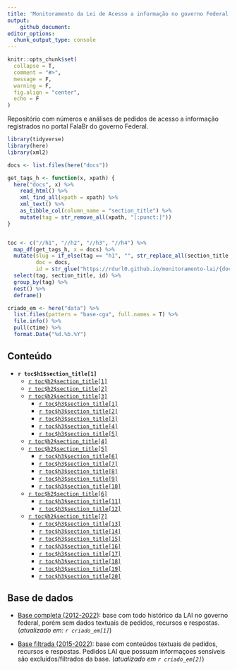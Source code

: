 ```yaml
---
title: 'Monitoramento da Lei de Acesso a informação no governo Federal'
output:
    github_document:
editor_options: 
  chunk_output_type: console
---
```


```r
knitr::opts_chunk$set(
  collapse = T,
  comment = "#>",
  message = F,
  warning = F,
  fig.align = "center",
  echo = F
)
```

Repositório com números e análises de pedidos de acesso a informação registrados no portal FalaBr do governo Federal.

```r
library(tidyverse)
library(here)
library(xml2)

docs <- list.files(here("docs"))

get_tags_h <- function(x, xpath) {
  here("docs", x) %>% 
    read_html() %>% 
    xml_find_all(xpath = xpath) %>% 
    xml_text() %>% 
    as_tibble_col(column_name = "section_title") %>% 
    mutate(tag = str_remove_all(xpath, "[:punct:]"))
}


toc <- c("//h1", "//h2", "//h3", "//h4") %>% 
  map_df(get_tags_h, x = docs) %>% 
  mutate(slug = if_else(tag == "h1", "", str_replace_all(section_title, "\\s", "_")),
         doc = docs,
         id = str_glue("https://rdurl0.github.io/monitoramento-lai/{doc}#{slug}")) %>%
  select(tag, section_title, id) %>% 
  group_by(tag) %>%
  nest() %>% 
  deframe()

criado_em <- here("data") %>% 
  list.files(pattern = "base-cgu", full.names = T) %>%
  file.info() %>% 
  pull(ctime) %>%
  format.Date("%d.%b.%Y")
```

## Conteúdo

- **`r toc$h1$section_title[1]`**
  + [`r toc$h2$section_title[1]`](`r toc$h2$id[1]`)
  + [`r toc$h2$section_title[2]`](`r toc$h2$id[2]`)
  + [`r toc$h2$section_title[3]`](`r toc$h2$id[3]`)
    + [`r toc$h3$section_title[1]`](`r toc$h3$id[1]`)
    + [`r toc$h3$section_title[2]`](`r toc$h3$id[2]`)
    + [`r toc$h3$section_title[3]`](`r toc$h3$id[3]`)
    + [`r toc$h3$section_title[4]`](`r toc$h3$id[4]`)
    + [`r toc$h3$section_title[5]`](`r toc$h3$id[5]`)
  + [`r toc$h2$section_title[4]`](`r toc$h2$id[4]`)
  + [`r toc$h2$section_title[5]`](`r toc$h2$id[5]`)
    + [`r toc$h3$section_title[6]`](`r toc$h3$id[6]`)
    + [`r toc$h3$section_title[7]`](`r toc$h3$id[7]`)
    + [`r toc$h3$section_title[8]`](`r toc$h3$id[8]`)
    + [`r toc$h3$section_title[9]`](`r toc$h3$id[9]`)
    + [`r toc$h3$section_title[10]`](`r toc$h3$id[10]`)
  + [`r toc$h2$section_title[6]`](`r toc$h2$id[6]`)
    + [`r toc$h3$section_title[11]`](`r toc$h3$id[11]`)
    + [`r toc$h3$section_title[12]`](`r toc$h3$id[12]`)
  + [`r toc$h2$section_title[7]`](`r toc$h2$id[7]`)
    + [`r toc$h3$section_title[13]`](`r toc$h3$id[13]`)
    + [`r toc$h3$section_title[14]`](`r toc$h3$id[14]`)
    + [`r toc$h3$section_title[15]`](`r toc$h3$id[15]`)
    + [`r toc$h3$section_title[16]`](`r toc$h3$id[16]`)
    + [`r toc$h3$section_title[17]`](`r toc$h3$id[17]`)
    + [`r toc$h3$section_title[18]`](`r toc$h3$id[18]`)
    + [`r toc$h3$section_title[19]`](`r toc$h3$id[19]`)
    + [`r toc$h3$section_title[20]`](`r toc$h3$id[20]`)

## Base de dados

- [Base completa (2012-2022)](https://falabr.cgu.gov.br/publico/DownloadDados/DownloadDadosLai.aspx): base com todo histórico da LAI no governo federal, porém sem dados textuais de pedidos, recursos e respostas. (*atualizado em: `r criado_em[1]`*)

- [Base filtrada (2015-2022)](http://www.consultaesic.cgu.gov.br/busca/_layouts/15/DownloadPedidos/DownloadDados.aspx): base com conteúdos textuais de pedidos, recursos e respostas. Pedidos LAI que possuam informaçoes sensíveis são excluídos/filtrados da base. (*atualizado em `r criado_em[2]`*)
